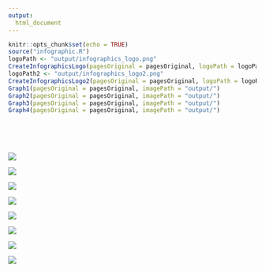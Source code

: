 ```yaml
---
output:
  html_document
---
```


```r
knitr::opts_chunk$set(echo = TRUE)
source("infographic.R")
logoPath <- "output/infographics_logo.png"
CreateInfographicsLogo(pagesOriginal = pagesOriginal, logoPath = logoPath)
logoPath2 <- "output/infographics_logo2.png"
CreateInfographicsLogo2(pagesOriginal = pagesOriginal, logoPath = logoPath2)
Graph1(pagesOriginal = pagesOriginal, imagePath = "output/")
Graph2(pagesOriginal = pagesOriginal, imagePath = "output/")
Graph3(pagesOriginal = pagesOriginal, imagePath = "output/")
Graph4(pagesOriginal = pagesOriginal, imagePath = "output/")
```

<div class="col-xs-12" style="height:50px;"></div>

<div class = "row">
<div class = "col-md-12">
<img src = "output/infographics_logo.png">
</div>
</div>
<div class = "row">
<div class = "col-md-12">
<img src = "output/infographics_logo2.png">
</div>
</div>
<div class = "row">
<div class = "col-lg-6 col-md-6 col-sm-6 col-xs-12">
<img src = "output/graph1.png">
</div>
<div class = "col-lg-6 col-md-6 col-sm-6 col-xs-12">
<img src = "output/graph2.png">
</div>
</div>
<div class = "row">
<div class = "col-lg-12 col-md-12 col-sm-12 hidden-xs">
<img src = "output/graph3.png">
</div>
<div class = "hidden-lg hidden-md hidden-sm col-xs-12">
<img src = "output/graph3_m.png">
</div>
</div>
<div class = "row">
<div class = "col-lg-12 col-md-12 col-sm-12 hidden-xs">
<img src = "output/graph4.png">
</div>
<div class = "hidden-lg hidden-md hidden-sm col-xs-12">
<img src = "output/graph4_m.png">
</div>
</div>